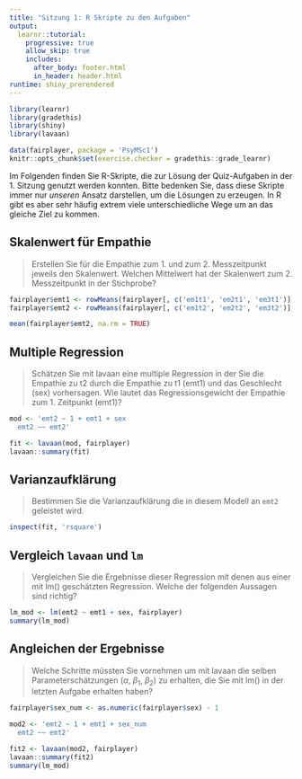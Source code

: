 ```yaml
---
title: "Sitzung 1: R Skripte zu den Aufgaben"
output:
  learnr::tutorial:
    progressive: true
    allow_skip: true
    includes:
      after_body: footer.html
      in_header: header.html
runtime: shiny_prerendered
---
```


```r
library(learnr)
library(gradethis)
library(shiny)
library(lavaan)

data(fairplayer, package = 'PsyMSc1')
knitr::opts_chunk$set(exercise.checker = gradethis::grade_learnr)
```

Im Folgenden finden Sie R-Skripte, die zur Lösung der Quiz-Aufgaben in der 1. Sitzung genutzt werden konnten. Bitte bedenken Sie, dass diese Skripte immer nur *unseren* Ansatz darstellen, um die Lösungen zu erzeugen. In R gibt es aber sehr häufig extrem viele unterschiedliche Wege um an das gleiche Ziel zu kommen.

## Skalenwert für Empathie

> Erstellen Sie für die Empathie zum 1. und zum 2. Messzeitpunkt jeweils den Skalenwert. Welchen Mittelwert hat der Skalenwert zum 2. Messzeitpunkt in der Stichprobe?


```r
fairplayer$emt1 <- rowMeans(fairplayer[, c('em1t1', 'em2t1', 'em3t1')], na.rm = TRUE)
fairplayer$emt2 <- rowMeans(fairplayer[, c('em1t2', 'em2t2', 'em3t2')], na.rm = TRUE)

mean(fairplayer$emt2, na.rm = TRUE)
```

## Multiple Regression

> Schätzen Sie mit lavaan eine multiple Regression in der Sie die Empathie zu t2 durch die Empathie zu t1 (emt1) und das Geschlecht (sex) vorhersagen. Wie lautet das Regressionsgewicht der Empathie zum 1. Zeitpunkt (emt1)?


```r
mod <- 'emt2 ~ 1 + emt1 + sex
  emt2 ~~ emt2'

fit <- lavaan(mod, fairplayer)
lavaan::summary(fit)
```

## Varianzaufklärung

> Bestimmen Sie die Varianzaufklärung die in diesem Modell an `emt2` geleistet wird.

```r
inspect(fit, 'rsquare')
```

## Vergleich `lavaan` und `lm`

> Vergleichen Sie die Ergebnisse dieser Regression mit denen aus einer mit lm() geschätzten Regression. Welche der folgenden Aussagen sind richtig?

```r
lm_mod <- lm(emt2 ~ emt1 + sex, fairplayer)
summary(lm_mod)
```

## Angleichen der Ergebnisse

> Welche Schritte müssten Sie vornehmen um mit lavaan die selben Parameterschätzungen ($\alpha$, $\beta_1$, $\beta_2$) zu erhalten, die Sie mit lm() in der letzten Aufgabe erhalten haben?

```r
fairplayer$sex_num <- as.numeric(fairplayer$sex) - 1

mod2 <- 'emt2 ~ 1 + emt1 + sex_num
  emt2 ~~ emt2'

fit2 <- lavaan(mod2, fairplayer)
lavaan::summary(fit2)
summary(lm_mod)
```

